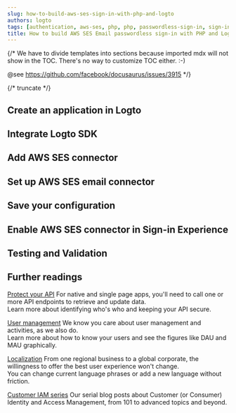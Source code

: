 ```yaml
---
slug: how-to-build-aws-ses-sign-in-with-php-and-logto
authors: logto
tags: [authentication, aws-ses, php, php, passwordless-sign-in, sign-in, login]
title: How to build AWS SES Email passwordless sign-in with PHP and Logto
---
```


{/*
  We have to divide templates into sections because imported mdx will not show in the TOC.
  There's no way to customize TOC either. :-)

  @see https://github.com/facebook/docusaurus/issues/3915
*/}



{/* truncate */}

<Intro connector={connector} sdk="PHP" link="https://www.php.net/" />

## Create an application in Logto

<CreateApplication type="Traditional web" framework="Laravel" />

## Integrate Logto SDK

<IntegrateSdk />

## Add AWS SES connector

<AddPasswordlessConnector connector={connector} connectorType="Email" />

## Set up AWS SES email connector

<ConnectorGuide />

## Save your configuration

<SaveYourConfiguration connector={connector} />

## Enable AWS SES connector in Sign-in Experience

<EnablePasswordlessConnector
  connectorType="Email"
  passwordlessSignUpIdentifier="Email address"
/>

## Testing and Validation

<TestingAndValidation connector={connector} sdk="PHP" />

## Further readings

[Protect your API](/authorization/api-resources/protect-your-api) For native and single page apps, you'll need to call one or more API endpoints to retrieve and update data.<br/>
Learn more about identifying who's who and keeping your API secure.

[User management](/user-management) We know you care about user management and activities, as we also do.<br/>
Learn more about how to know your users and see the figures like DAU and MAU graphically.

[Localization](/customization/localized-languages) From one regional business to a global corporate, the willingness to offer the best user experience won't change.<br/>
You can change current language phrases or add a new language without friction.

[Customer IAM series](https://blog.logto.io/ciam-101-intro-authn-sso) Our serial blog posts about Customer (or Consumer) Identity and Access Management, from 101 to advanced topics and beyond.
